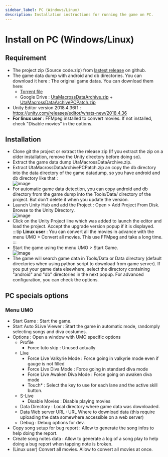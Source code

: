 ```yaml
---
sidebar_label: PC (Windows/Linux)
description: Installation instructions for running the game on PC.
---
```


# Install on PC (Windows/Linux)

## Requirement

* The project zip (Source code.zip) from [lastest release](https://github.com/Xele02/UMO/releases) on github.
* The game data dump with android and db directories. You can download it here :
The original game datas. You can download them here:
  * [Torrent file](https://www.xele.org/UMO_ZipFiles.torrent)
  * Google Drive : [UtaMacrossDataArchive.zip](https://drive.google.com/file/d/1DkJTZTH7w4zVNdJGkZZZeSwrPAi-MqTx/view?usp=drive_link) +
[UtaMacrossDataArchivePCPatch.zip](https://drive.google.com/file/d/1AVh205ldMWKijHWwbE-M1FN8d0kg0w-6/view?usp=drive_link)
* Unity Editor version 2018.4.36f1 : https://unity.com/releases/editor/whats-new/2018.4.36
* **For linux user** : FFMpeg installed to convert movies. If not installed, check "Disable movies" in the options.

## Installation
* Clone git the project or extract the release zip (If you extract the zip on a older installation, remove the Unity directory before doing so).
* Extract the game data dump UtaMacrossDataArchive.zip.
* Extract UtaMacrossDataArchivePCPatch.zip an copy the db directory into the data directory of the game datadump, so you have android and db directory like that :  
![image](https://github.com/Xele02/UMO/assets/2817631/1035d499-624c-4f00-809b-51f3ed9a363d)
* For automatic game data detection, you can copy android and db directory from the game dump into the Tools/Data/ directory of the project. But don't delete it when you update the version.
* Launch Unity Hub and add the Project : Open > Add Project From Disk. Browse to the Unity Directory.  
![image](https://github.com/Xele02/UMO/assets/2817631/78e8cfb9-2a10-42b6-8486-08f3ab31e4ce)
* Click on the Unity Project line which was added to launch the editor and load the project. Accept the upgrade version popup if it is displayed.
:::tip
**Linux user** : You can convert all the movies in advance with the menu UMO > Convert all movies. This use FFMpeg and take a long time.
:::
* Start the game using the menu UMO > Start Game.  
![image](https://github.com/Xele02/UMO/assets/2817631/0bb5d2d4-a51e-45e4-93a5-b64de5543614)
* The game will search game data in Tools/Data or Data directory (default directories when using python script to download from game server).
If you put your game data elsewhere, select the directory containing "android" and "db" directories in the next popup. For advanced configuration, you can check the options.

## PC specials options

### Menu UMO

* Start Game : Start the game.
* Start Auto SLive Viewer : Start the game in automatic mode, randomply selecting songs and diva costumes.
* Options : Open a window with UMO specific options
  * Profile
    * Force tuto skip : Unused actually
  * Live
    * Force Live Valkyrie Mode : Force going in valkyrie mode even if gauge is not filled
    * Force Live Diva Mode : Force going in standard diva mode
    * Force Live Awaken Diva Mode : Force going on awaken diva mode
    * Touch* : Select the key to use for each lane and the active skill button.
  * S-Live
    * Disable Movies : Disable playing movies
  * Data Directory : Local directory where game data was downloaded.
  * Data Web server URL : URL Where to download data (this require uploading the data somewhere accessible on a web server)
  * Debug : Debug options for dev.
* Copy song setup for bug report : Allow to generate the song infos to help doing the report.
* Create song notes data : Allow to generate a log of a song play to help doing a bug report when tapping note is broken.
* (Linux user) Convert all movies. Allow to convert all movies at once.


